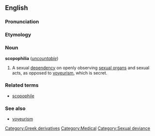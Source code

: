==English==
===Pronunciation===

===Etymology===

===Noun===
'''scopophilia''' (''[[uncountable]]'')

# A sexual [[dependency]] on openly observing [[sexual organs]] and sexual acts, as opposed to [[voyeurism]], which is secret.

===Related terms===
*[[scopophile]]

===See also===
*[[voyeurism]]

[[Category:Greek derivatives]]
[[Category:Medical]]
[[Category:Sexual deviance]]